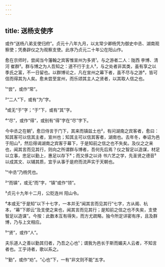 ```yaml
---
---
---
```

title: 送杨支使序
---







或作“送杨八弟支使归府”。贞元十八年九月，以太常少卿杨凭为御史中丞、湖南观察使；凭奏辟仪之为观察支使。此序乃贞元二十年公在阳山作。

愈在京师时，尝闻当今藩翰之宾客惟宣州为多贤¹。与之游者二人：陇西 李博、清河 崔群²。群与博之为人吾知之：道不行于主人³，与之处者非其类，虽有享之以季氏之富，不一日留也。以群博论之，凡在宣州之幕下者，虽不尽与之游⁴，皆可信而得其为人矣。愈未尝至宣州，而乐颂其主人之贤者，以其取人信之也。

¹“尝”，或作“常”。

²“二人”下，或有“为”字。

³或无“于”字；“于”下，或有“其”字。

⁴“尽”，或作“得”，或别有“得”字在“尽”字下。

今中丞之在朝¹，愈日侍言于门下，其来而镇兹土也²，有问湖南之宾客者，愈曰：知其客可以信其主者，宣州也；知其主可以信其客者，湖南也。去年冬，奉诏为邑于阳山³，然后得谒湖南之宾客于幕下，于是知前之信之也不失矣。及仪之之来也，闻其言而见其行，则向之所谓群与博者，吾何先后焉？仪之智足以造谋，材足以立事，忠足以勤上，惠足以存下⁴；而又侈之以诗 书六艺之学，先圣贤之德音⁵以成其文、以辅其质，宜乎从事于是府而流声实于天朝也。

¹“中丞”乃杨凭也。

²“而镇”，或无“而”字，“镇”或作“领”。

³贞元十九年十二月，公贬连州 阳山令。

⁴本或无“于是知”以下十七字，一本并无“闻其言而见其行”七字，方从阁、杭本，“幕”下即云“及支使之来也，闻其言而见其行；是知前之信之也不失矣，支使智足以造谋”。今按：此数本互有得失，而方尤疏略，独今所定详密有序，且及群 博，乃与上文相应。

⁵“贤”，或作“人”。

夫乐道人之善以勤其归者，乃吾之心也¹；谓我为邑长于斯而媚夫人云者，不知言者也。工乎诗者，歌以系之。

¹“勤”，或作“劝”。“心也”下，一有“非文则不能”五字。